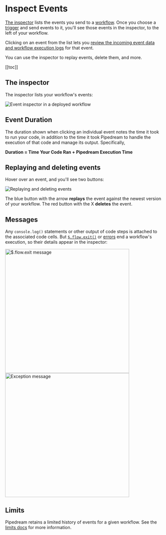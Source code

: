 # Inspect Events

<VideoPlayer url="https://www.youtube.com/embed/vaOKKhBLqlE" title="Diving into the workflow inspector" />

[The inspector](#the-inspector) lists the events you send to a [workflow](/workflows/). Once you choose a [trigger](/workflows/steps/triggers/) and send events to it, you'll see those events in the inspector, to the left of your workflow. 

Clicking on an event from the list lets you [review the incoming event data and workflow execution logs](/workflows/events/#examining-event-data) for that event.

You can use the inspector to replay events, delete them, and more.

[[toc]]

## The inspector

The inspector lists your workflow's events:

![Event inspector in a deployed workflow](https://res.cloudinary.com/pipedreamin/image/upload/v1648759565/docs/components/CleanShot_2022-03-31_at_16.45.52_vwwhaj.png)

## Event Duration

The duration shown when clicking an individual event notes the time it took to run your code, in addition to the time it took Pipedream to handle the execution of that code and manage its output. Specifically,

**Duration = Time Your Code Ran + Pipedream Execution Time**

## Replaying and deleting events

Hover over an event, and you'll see two buttons:

![Replaying and deleting events](https://res.cloudinary.com/pipedreamin/image/upload/v1648759778/docs/components/CleanShot_2022-03-31_at_16.49.24_ska5vo.gif)

The blue button with the arrow **replays** the event against the newest version of your workflow. The red button with the X **deletes** the event.

## Messages

Any `console.log()` statements or other output of code steps is attached to the associated code cells. But [`$.flow.exit()`](/code/nodejs/#ending-a-workflow-early) or [errors](/code/nodejs/#errors) end a workflow's execution, so their details appear in the inspector:

<div>
<img width="400px" alt="$.flow.exit message" src="./images/dollar-end.png">
</div>

<div>
<img width="400px" alt="Exception message" src="./images/exception.png">
</div>

## Limits

Pipedream retains a limited history of events for a given workflow. See the [limits docs](/limits/#event-execution-history) for more information.

